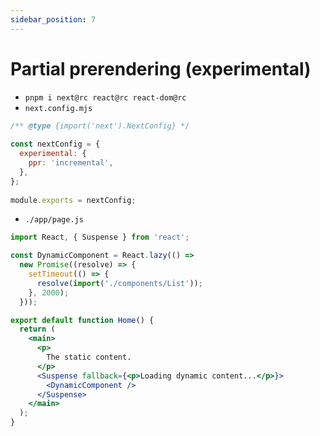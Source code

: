 ```yaml
---
sidebar_position: 7
---
```


# Partial prerendering (experimental)
- `pnpm i next@rc react@rc react-dom@rc`
- `next.config.mjs`
```js
/** @type {import('next').NextConfig} */
 
const nextConfig = {
  experimental: {
    ppr: 'incremental',
  },
};
 
module.exports = nextConfig;
```

- `./app/page.js`
```jsx
import React, { Suspense } from 'react';

const DynamicComponent = React.lazy(() =>
  new Promise((resolve) => {
    setTimeout(() => {
      resolve(import('./components/List'));
    }, 2000);
  }));

export default function Home() {
  return (
    <main>
      <p>
        The static content.
      </p>
      <Suspense fallback={<p>Loading dynamic content...</p>}>
        <DynamicComponent />
      </Suspense>
    </main>
  );
}
```

<JLayout/>